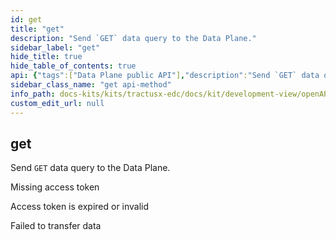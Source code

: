 ```yaml
---
id: get
title: "get"
description: "Send `GET` data query to the Data Plane."
sidebar_label: "get"
hide_title: true
hide_table_of_contents: true
api: {"tags":["Data Plane public API"],"description":"Send `GET` data query to the Data Plane.","operationId":"get","responses":{"400":{"description":"Missing access token"},"403":{"description":"Access token is expired or invalid"},"500":{"description":"Failed to transfer data"}},"method":"get","path":"/{any}","servers":[{"url":"/"}],"info":{"title":"Tractus-X EDC REST API","description":"Tractus-X EDC API Documentation","license":{"name":"Apache License v2.0","url":"http://apache.org/v2"},"version":"0.5.1-SNAPSHOT"},"postman":{"name":"get","description":{"content":"Send `GET` data query to the Data Plane.","type":"text/plain"},"url":{"path":[":any"],"host":["{{baseUrl}}"],"query":[],"variable":[]},"method":"GET"}}
sidebar_class_name: "get api-method"
info_path: docs-kits/kits/tractusx-edc/docs/kit/development-view/openAPI/tractusx-edc-api/tractus-x-edc-rest-api
custom_edit_url: null
---
```



## get



Send `GET` data query to the Data Plane.

<div><ApiTabs><TabItem label={"400"} value={"400"}><div>

Missing access token

</div><div></div></TabItem><TabItem label={"403"} value={"403"}><div>

Access token is expired or invalid

</div><div></div></TabItem><TabItem label={"500"} value={"500"}><div>

Failed to transfer data

</div><div></div></TabItem></ApiTabs></div>
      